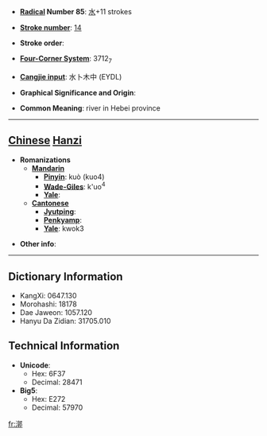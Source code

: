 * '''[[Wiktionary:Chinese radical index| Radical]] Number 85''': [[Wiktionary:Chinese radical index 水|水]]+11 strokes

* '''[[Wiktionary:Chinese total strokes index|Stroke number]]''': [[Wiktionary:Chinese total strokes index 14|14]]

* '''Stroke order''': 

* '''[[Wiktionary:Chinese four corner index|Four-Corner System]]''': 3712<sub>7</sub>

* '''[[Wiktionary:Chinese Cangjie index|Cangjie input]]''': 水卜木中 (EYDL)

* '''Graphical Significance and Origin''': 

* '''Common Meaning''': river in Hebei province

----

== [[Chinese]] [[Hanzi]] ==

* '''Romanizations'''
** '''[[Mandarin]]'''
*** '''[[Pinyin]]''': kuò (kuo4)
*** '''[[Wade-Giles]]''': k'uo<sup>4</sup>
*** '''[[Yale]]''': 
** '''[[Cantonese]]'''
*** '''[[Jyutping]]''':
*** '''[[Penkyamp]]''': 
*** '''[[Yale]]''': kwok3

* '''Other info''': 

----

== Dictionary Information ==

* KangXi: 0647.130
* Morohashi: 18178
* Dae Jaweon: 1057.120
* Hanyu Da Zidian: 31705.010

== Technical Information ==

* '''Unicode''':
** Hex: 6F37
** Decimal: 28471
* '''Big5''':
** Hex: E272
** Decimal: 57970

[[fr:漷]]